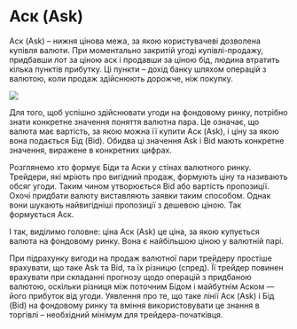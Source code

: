 
# Аск (Ask)

<Callout>Аск (Ask) – нижня цінова межа, за якою користувачеві дозволена купівля валюти. При моментально закритій угоді купівлі-продажу, придбавши лот за ціною аск і продавши за ціною бід, людина втратить кілька пунктів прибутку. Ці пункти – дохід банку шляхом операцій з валютою, коли продаж здійснюють дорожче, ніж покупку.</Callout>

<Bleed>![](https://tradinginfo.club/wp-content/uploads/2022/05/%D0%9B%D1%96%D0%BD%D1%96%D1%8F-%D0%B0%D1%81%D0%BA.jpg)</Bleed>

Для того, щоб успішно здійснювати угоди на фондовому ринку, потрібно знати конкретне значення поняття валютна пара. Це означає, що валюта має вартість, за якою можна її купити Аск (Ask), і ціну за якою вона подається Бід (Bid). Обидва ці значення Ask і Bid мають конкретне значення, виражене в конкретних цифрах.

Розглянемо хто формує Біди та Аски у стінах валютного ринку. Трейдери, які мріють про вигідний продаж, формують ціну та називають обсяг угоди. Таким чином утворюється Bid або вартість пропозиції. Охочі придбати валюту виставляють заявки таким способом. Однак вони шукають найвигідніші пропозиції з дешевою ціною. Так формується Аск.

І так, виділимо головне: ціна Аск (Ask) це ціна, за якою купується валюта на фондовому ринку. Вона є найбільшою ціною у валютній парі.

При підрахунку вигоди на продаж валютної пари трейдеру простіше врахувати, що таке Ask та Bid, та їх різницю (спред). Її трейдер повинен врахувати при складанні прогнозу щодо операцій з придбаною валютою, оскільки різниця між поточним Бідом і майбутнім Аском — його прибуток від угоди. Уявлення про те, що таке лінії Аск (Ask) і Бід (Bid) на фондовому ринку та вміння використовувати це знання в торгівлі – необхідний мінімум для трейдера-початківця.